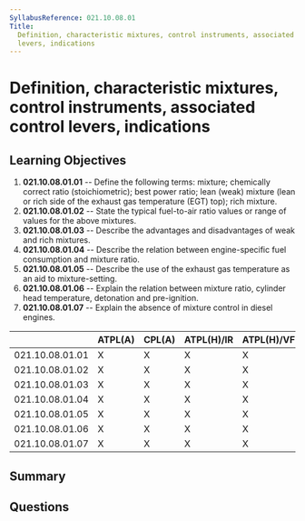 ```yaml
---
SyllabusReference: 021.10.08.01
Title:
  Definition, characteristic mixtures, control instruments, associated control
  levers, indications
---
```


# Definition, characteristic mixtures, control instruments, associated control levers, indications

## Learning Objectives

1. **021.10.08.01.01** -- Define the following terms: mixture; chemically
   correct ratio (stoichiometric); best power ratio; lean (weak) mixture (lean
   or rich side of the exhaust gas temperature (EGT) top); rich mixture.
2. **021.10.08.01.02** -- State the typical fuel-to-air ratio values or range of
   values for the above mixtures.
3. **021.10.08.01.03** -- Describe the advantages and disadvantages of weak and
   rich mixtures.
4. **021.10.08.01.04** -- Describe the relation between engine-specific fuel
   consumption and mixture ratio.
5. **021.10.08.01.05** -- Describe the use of the exhaust gas temperature as an
   aid to mixture-setting.
6. **021.10.08.01.06** -- Explain the relation between mixture ratio, cylinder
   head temperature, detonation and pre-ignition.
7. **021.10.08.01.07** -- Explain the absence of mixture control in diesel
   engines.

|                 | ATPL(A) | CPL(A) | ATPL(H)/IR | ATPL(H)/VFR | CPL(H) | IR  | CBIR(A) |
| --------------- | ------- | ------ | ---------- | ----------- | ------ | --- | ------- |
| 021.10.08.01.01 | X       | X      | X          | X           | X      |     |         |
| 021.10.08.01.02 | X       | X      | X          | X           | X      |     |         |
| 021.10.08.01.03 | X       | X      | X          | X           | X      |     |         |
| 021.10.08.01.04 | X       | X      | X          | X           | X      |     |         |
| 021.10.08.01.05 | X       | X      | X          | X           | X      |     |         |
| 021.10.08.01.06 | X       | X      | X          | X           | X      |     |         |
| 021.10.08.01.07 | X       | X      | X          | X           | X      |     |         |

## Summary

## Questions
